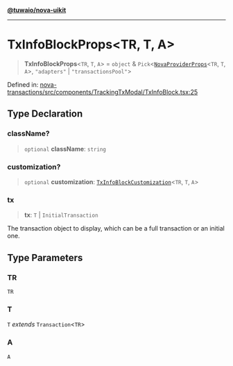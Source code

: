 [**@tuwaio/nova-uikit**](../../../README.md)

***

# TxInfoBlockProps\<TR, T, A\>

> **TxInfoBlockProps**\<`TR`, `T`, `A`\> = `object` & `Pick`\<[`NovaProviderProps`](../providers/type-aliases/NovaProviderProps.md)\<`TR`, `T`, `A`\>, `"adapters"` \| `"transactionsPool"`\>

Defined in: [nova-transactions/src/components/TrackingTxModal/TxInfoBlock.tsx:25](https://github.com/TuwaIO/nova-uikit/blob/8ea238a5d5c3ee6c7512dc47db64c0550106ae09/packages/nova-transactions/src/components/TrackingTxModal/TxInfoBlock.tsx#L25)

## Type Declaration

### className?

> `optional` **className**: `string`

### customization?

> `optional` **customization**: [`TxInfoBlockCustomization`](TxInfoBlockCustomization.md)\<`TR`, `T`, `A`\>

### tx

> **tx**: `T` \| `InitialTransaction`

The transaction object to display, which can be a full transaction or an initial one.

## Type Parameters

### TR

`TR`

### T

`T` *extends* `Transaction`\<`TR`\>

### A

`A`
